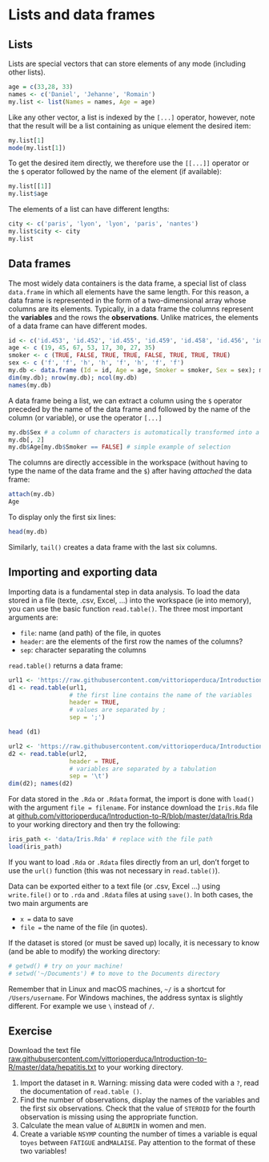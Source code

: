 # Lists and data frames

## Lists

Lists are special vectors that can store elements of any mode (including other lists). 

```r
age = c(33,28, 33)
names <- c('Daniel', 'Jehanne', 'Romain')
my.list <- list(Names = names, Age = age)
```

Like any other vector, a list is indexed by the `[...]` operator, however, note that the result will be a list containing as unique element the desired item:

```r
my.list[1]
mode(my.list[1])
```

To get the desired item directly, we therefore use the `[[...]]` operator or the `$` operator followed by the name of the element (if available):

```r
my.list[[1]]
my.list$age
```

The elements of a list can have different lengths:
```r
city <- c('paris', 'lyon', 'lyon', 'paris', 'nantes')
my.list$city <- city
my.list
```


## Data frames

The most widely data containers is the data frame, a special list of class `data.frame` in which all elements have the same length. For this reason, a data frame is represented in the form of a two-dimensional array whose columns are its elements. Typically, in a data frame the columns represent the __variables__ and the rows the __observations__. Unlike matrices, the elements of a data frame can have different modes.

```r
id <- c('id.453', 'id.452', 'id.455', 'id.459', 'id.458', 'id.456', 'id.450', 'id. 451')
age <- c (19, 45, 67, 53, 17, 30, 27, 35)
smoker <- c (TRUE, FALSE, TRUE, TRUE, FALSE, TRUE, TRUE, TRUE)
sex <- c ('f', 'f', 'h', 'h', 'f', 'h', 'f', 'f')
my.db <- data.frame (Id = id, Age = age, Smoker = smoker, Sex = sex); my.db
dim(my.db); nrow(my.db); ncol(my.db)
names(my.db)
```

A data frame being a list, we can extract a column using the `$` operator preceded by the name of the data frame and followed by the name of the column (or variable), or use the operator `[...]`

```r
my.db$Sex # a column of characters is automatically transformed into a factor
my.db[, 2]
my.db$Age[my.db$Smoker == FALSE] # simple example of selection
```

The columns are directly accessible in the workspace (without having to type the name of the data frame and the `$`) after having _attached_ the data frame:

```r
attach(my.db)
Age
```

To display only the first six lines:
```r
head(my.db)
```

Similarly, `tail()` creates a data frame with the last six columns.


## Importing and exporting data

Importing data is a fundamental step in data analysis. To load the data stored in a file (texte, .csv, Excel, ...) into the workspace (ie into memory), you can use the basic function `read.table()`. The three most important arguments are:

- `file`: name (and path) of the file, in quotes
- `header`: are the elements of the first row the names of the columns?
- `sep`: character separating the columns

`read.table()` returns a data frame:

```r
url1 <- 'https://raw.githubusercontent.com/vittorioperduca/Introduction-to-R/master/data/iris.txt'
d1 <- read.table(url1,
                 # the first line contains the name of the variables
                 header = TRUE,
                 # values are separated by ;
                 sep = ';') 

head (d1)

url2 <- 'https://raw.githubusercontent.com/vittorioperduca/Introduction-to-R/master/data/heart.txt'
d2 <- read.table(url2,
                 header = TRUE,
                 # variables are separated by a tabulation
                 sep = '\t') 
dim(d2); names(d2)
```

For data stored in the `.Rda` or `.Rdata` format, the import is done with `load()` with the argument `file = filename`. For instance download the `Iris.Rda` file at [github.com/vittorioperduca/Introduction-to-R/blob/master/data/Iris.Rda](https://github.com/vittorioperduca/Introduction-to-R/blob/master/data/Iris.Rda) to your working directory and then try the following:

```r
iris_path <- 'data/Iris.Rda' # replace with the file path
load(iris_path)
```


If you want to load `.Rda` or `.Rdata` files directly from an url, don't forget to use the `url()` function (this was not necessary in `read.table()`).

Data can be exported either to a text file (or .csv, Excel ...) using `write.file()` or to `.rda` and `.Rdata` files at using `save()`. In both cases, the two main arguments are 

- `x =` data to save 
- `file =` the name of the file (in quotes).

If the dataset is stored (or must be saved up) locally, it is necessary to know (and be able to modify) the working directory:

```r
# getwd() # try on your machine!
# setwd('~/Documents') # to move to the Documents directory
```

Remember that in Linux and macOS machines, `~/` is a shortcut for `/Users/username`. For Windows machines, the address syntax is slightly different. For example we use `\` instead of `/`.

## Exercise

Download the text file [raw.githubusercontent.com/vittorioperduca/Introduction-to-R/master/data/hepatitis.txt](https://raw.githubusercontent.com/vittorioperduca/Introduction-to-R/master/data/hepatitis.txt) to your working directory.

1. Import the dataset in `R`. Warning: missing data were coded with a `?`, read the documentation of `read.table ()`.
2. Find the number of observations, display the names of the variables and the first six observations. Check that the value of `STEROID` for the fourth observation is missing using the appropriate function.
3. Calculate the mean value of `ALBUMIN` in women and men.
4. Create a variable `NSYMP` counting the number of times a variable is equal to` yes` between `FATIGUE` and` MALAISE`. Pay attention to the format of these two variables!

